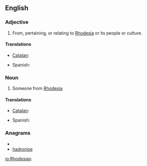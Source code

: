 ==English==

===Adjective===
{{en-adj|-}}

# From, pertaining, or relating to [[Rhodesia]] or its people or culture.

====Translations====
{{trans-top|from Rhodesia}}
* [[Catalan]]: {{t|ca|rhodesià|m}}
{{trans-mid}}
* Spanish: {{t+|es|rodesiano|m}}
{{trans-bottom}}

===Noun===
{{en-noun}}

# Someone from [[Rhodesia]]

====Translations====
{{trans-top|Someone from Rhodesia}}
* [[Catalan]]: {{t|ca|rhodesià|m}}
{{trans-mid}}
* Spanish: {{t+|es|rodesiano|m}}
{{trans-bottom}}

===Anagrams===
* {{alphagram|adehinors}}
* [[hadronise#English|hadronise]]

[[io:Rhodesian]]